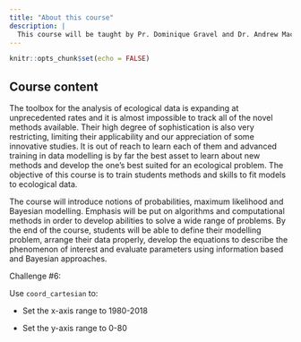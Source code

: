 ```yaml
---
title: "About this course"
description: |
  This course will be taught by Pr. Dominique Gravel and Dr. Andrew MacDonald (Université de Sherbrooke) and featuring guest speakers Professors Vianey Leos Barajas (U of Toronto), Timothée Poisot (U de Montreal), Pedro Peres-Neto (Concordia), Sandra Hamel (U Laval) and Marc Bélisle (U de Sherbrooke).
---
```


```r
knitr::opts_chunk$set(echo = FALSE)
```

## Course content

The toolbox for the analysis of ecological data is expanding at unprecedented rates and it is almost impossible to track all of the novel methods available. Their high degree of sophistication is also very restricting, limiting their applicability and our appreciation of some innovative studies. It is out of reach to learn each of them and  advanced training in data modelling is by far the best asset to learn about new methods and develop the one’s best suited for an ecological problem. The objective of this course is to train students methods and skills to fit models to ecological data.

The course will introduce notions of probabilities, maximum likelihood and Bayesian modelling. Emphasis will be put on algorithms and computational methods in order to develop abilities to solve a wide range of problems. By the end of the course, students will be able to define their modelling problem, arrange their data properly, develop the equations to describe the phenomenon of interest and evaluate parameters using information based and Bayesian approaches.

<div class="panel panel-success">
  <div class="panel-heading">Challenge #6:</div>
  <div class="panel-body">
Use `coord_cartesian` to:

* Set the x-axis range to 1980-2018
* Set the y-axis range to 0-80
  </div>
</div>
